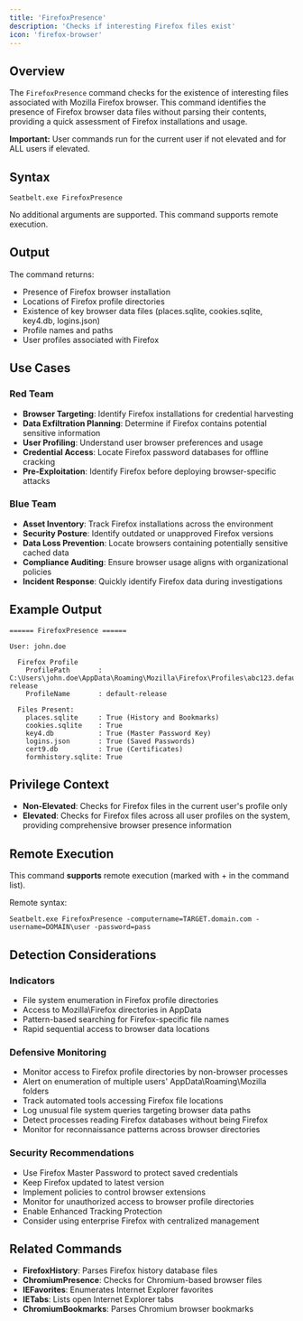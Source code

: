 ```yaml
---
title: 'FirefoxPresence'
description: 'Checks if interesting Firefox files exist'
icon: 'firefox-browser'
---
```


## Overview

The `FirefoxPresence` command checks for the existence of interesting files associated with Mozilla Firefox browser. This command identifies the presence of Firefox browser data files without parsing their contents, providing a quick assessment of Firefox installations and usage.

**Important:** User commands run for the current user if not elevated and for ALL users if elevated.

## Syntax

```
Seatbelt.exe FirefoxPresence
```

No additional arguments are supported. This command supports remote execution.

## Output

The command returns:
- Presence of Firefox browser installation
- Locations of Firefox profile directories
- Existence of key browser data files (places.sqlite, cookies.sqlite, key4.db, logins.json)
- Profile names and paths
- User profiles associated with Firefox

## Use Cases

### Red Team
- **Browser Targeting**: Identify Firefox installations for credential harvesting
- **Data Exfiltration Planning**: Determine if Firefox contains potential sensitive information
- **User Profiling**: Understand user browser preferences and usage
- **Credential Access**: Locate Firefox password databases for offline cracking
- **Pre-Exploitation**: Identify Firefox before deploying browser-specific attacks

### Blue Team
- **Asset Inventory**: Track Firefox installations across the environment
- **Security Posture**: Identify outdated or unapproved Firefox versions
- **Data Loss Prevention**: Locate browsers containing potentially sensitive cached data
- **Compliance Auditing**: Ensure browser usage aligns with organizational policies
- **Incident Response**: Quickly identify Firefox data during investigations

## Example Output

```
====== FirefoxPresence ======

User: john.doe

  Firefox Profile
    ProfilePath       : C:\Users\john.doe\AppData\Roaming\Mozilla\Firefox\Profiles\abc123.default-release
    ProfileName       : default-release

  Files Present:
    places.sqlite     : True (History and Bookmarks)
    cookies.sqlite    : True
    key4.db           : True (Master Password Key)
    logins.json       : True (Saved Passwords)
    cert9.db          : True (Certificates)
    formhistory.sqlite: True
```

## Privilege Context

- **Non-Elevated**: Checks for Firefox files in the current user's profile only
- **Elevated**: Checks for Firefox files across all user profiles on the system, providing comprehensive browser presence information

## Remote Execution

This command **supports** remote execution (marked with + in the command list).

Remote syntax:
```
Seatbelt.exe FirefoxPresence -computername=TARGET.domain.com -username=DOMAIN\user -password=pass
```

## Detection Considerations

### Indicators
- File system enumeration in Firefox profile directories
- Access to Mozilla\Firefox directories in AppData
- Pattern-based searching for Firefox-specific file names
- Rapid sequential access to browser data locations

### Defensive Monitoring
- Monitor access to Firefox profile directories by non-browser processes
- Alert on enumeration of multiple users' AppData\Roaming\Mozilla folders
- Track automated tools accessing Firefox file locations
- Log unusual file system queries targeting browser data paths
- Detect processes reading Firefox databases without being Firefox
- Monitor for reconnaissance patterns across browser directories

### Security Recommendations
- Use Firefox Master Password to protect saved credentials
- Keep Firefox updated to latest version
- Implement policies to control browser extensions
- Monitor for unauthorized access to browser profile directories
- Enable Enhanced Tracking Protection
- Consider using enterprise Firefox with centralized management

## Related Commands

- **FirefoxHistory**: Parses Firefox history database files
- **ChromiumPresence**: Checks for Chromium-based browser files
- **IEFavorites**: Enumerates Internet Explorer favorites
- **IETabs**: Lists open Internet Explorer tabs
- **ChromiumBookmarks**: Parses Chromium browser bookmarks
